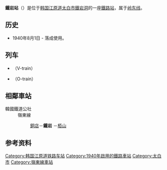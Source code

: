 {{朝鮮半島車站資訊
|公司色 = #0066b3
|文字色 = 
|站名 = 鐵岩站<br />{{lang|en|Cheoram}}
|圖片 =Korail Yeongdong Line Cheoram Station.jpg 
|pxl = 
|圖片說明 =车站站舍
|車站編號 = 
|前一站 = [[铜店站|铜店]]
|前一站距離 = 4.0
|後一站距離 = 4.3
|後一站 = [[栢山站_(韓國)|栢山]]
|距離 =87.0
|起點站 = [[荣州站|荣州]]
|所屬路線 = [[岭东线|岭东线]]
|諺文 = 철암역
|朝鮮漢字 = 鐵岩驛
|文觀部式 =Cheoram-yeok 
|馬-賴式 =
|副站名 = 
|停站路線數 = 
|所屬公司 = [[韩国铁道公社|韩国铁道公社]]
|所在地 =[[江原道_(韩国)|江原道]][[太白市|太白市]][[鐵岩洞|鐵岩洞]]
|車站構造 = 地面車站
|月台配置 = 2面3线
|啟用年月日 =1940年8月1日
|廢站年月日 = 
|上下車人次 =
|統計年度 =
|轉車 = 
|備註 = 
|全寬備註 = 
}}

'''鐵岩站'''（{{kor|諺=철암역|漢=鐵岩驛|羅=Cheoram yeok|f=y}}）是位于[[韩国|韩国]][[江原道_(韩国)|江原道]][[太白市|太白市]][[鐵岩洞|鐵岩洞]]的一座[[鐵路站|鐵路站]]，属于[[岭东线|岭东线]]。

== 历史 ==
*1940年8月1日 - 落成使用。

==列车==
*{{link-ja|白頭大幹峡谷列車}}（V-train）
*{{link-ja|中部内陸循環列車}}（O-train）
== 相鄰車站 ==
;韓國鐵道公社
:嶺東線
::[[銅店站|銅店]]－'''鐵岩''' －[[栢山站_(韓國)|栢山]]

== 参考资料 ==
{{reflist}}

{{岭东线}}
{{无穷花号}}
{{中部内陆循环列车}}
{{白头大干峡谷列车}}

[[Category:韩国江原道铁路车站|Category:韩国江原道铁路车站]]
[[Category:1940年啟用的鐵路車站|Category:1940年啟用的鐵路車站]]
[[Category:太白市|Category:太白市]]
[[Category:嶺東線車站|Category:嶺東線車站]]